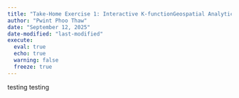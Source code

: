 ```yaml
---
title: "Take-Home Exercise 1: Interactive K-functionGeospatial Analytics for Public Good"
author: "Pwint Phoo Thaw"
date: "September 12, 2025"
date-modified: "last-modified"
execute: 
  eval: true
  echo: true
  warning: false
  freeze: true
---
```


testing testing
